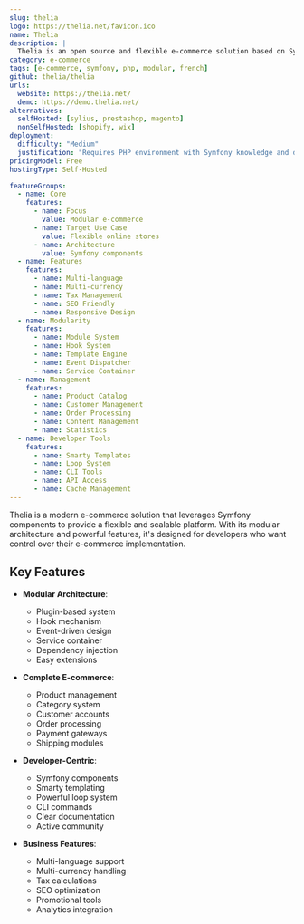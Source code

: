 ```yaml
---
slug: thelia
logo: https://thelia.net/favicon.ico
name: Thelia
description: |
  Thelia is an open source and flexible e-commerce solution based on Symfony components, offering a modern approach to building online stores with a focus on modularity.
category: e-commerce
tags: [e-commerce, symfony, php, modular, french]
github: thelia/thelia
urls:
  website: https://thelia.net/
  demo: https://demo.thelia.net/
alternatives:
  selfHosted: [sylius, prestashop, magento]
  nonSelfHosted: [shopify, wix]
deployment:
  difficulty: "Medium"
  justification: "Requires PHP environment with Symfony knowledge and database configuration."
pricingModel: Free
hostingType: Self-Hosted

featureGroups:
  - name: Core
    features:
      - name: Focus
        value: Modular e-commerce
      - name: Target Use Case
        value: Flexible online stores
      - name: Architecture
        value: Symfony components
  - name: Features
    features:
      - name: Multi-language
      - name: Multi-currency
      - name: Tax Management
      - name: SEO Friendly
      - name: Responsive Design
  - name: Modularity
    features:
      - name: Module System
      - name: Hook System
      - name: Template Engine
      - name: Event Dispatcher
      - name: Service Container
  - name: Management
    features:
      - name: Product Catalog
      - name: Customer Management
      - name: Order Processing
      - name: Content Management
      - name: Statistics
  - name: Developer Tools
    features:
      - name: Smarty Templates
      - name: Loop System
      - name: CLI Tools
      - name: API Access
      - name: Cache Management
---
```


Thelia is a modern e-commerce solution that leverages Symfony components to provide a flexible and scalable platform. With its modular architecture and powerful features, it's designed for developers who want control over their e-commerce implementation.

## Key Features

- **Modular Architecture**:

  - Plugin-based system
  - Hook mechanism
  - Event-driven design
  - Service container
  - Dependency injection
  - Easy extensions

- **Complete E-commerce**:

  - Product management
  - Category system
  - Customer accounts
  - Order processing
  - Payment gateways
  - Shipping modules

- **Developer-Centric**:

  - Symfony components
  - Smarty templating
  - Powerful loop system
  - CLI commands
  - Clear documentation
  - Active community

- **Business Features**:
  - Multi-language support
  - Multi-currency handling
  - Tax calculations
  - SEO optimization
  - Promotional tools
  - Analytics integration
